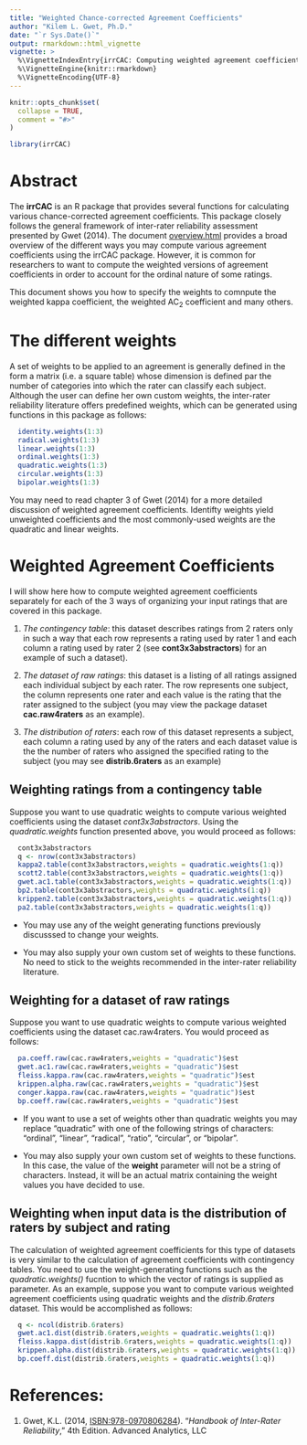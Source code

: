 ```yaml
---
title: "Weighted Chance-corrected Agreement Coefficients"
author: "Kilem L. Gwet, Ph.D."
date: "`r Sys.Date()`"
output: rmarkdown::html_vignette
vignette: >
  %\VignetteIndexEntry{irrCAC: Computing weighted agreement coefficients}
  %\VignetteEngine{knitr::rmarkdown}
  %\VignetteEncoding{UTF-8}
---
```


```r
knitr::opts_chunk$set(
  collapse = TRUE,
  comment = "#>"
)
```

```r
library(irrCAC)
```

# Abstract

The **irrCAC** is an R package that provides several functions for calculating various chance-corrected agreement coefficients. This package closely follows the general framework of inter-rater reliability assessment presented by Gwet (2014). The document [overview.html](overview.html) provides a broad overview of the different ways you may compute various agreement coefficients using the irrCAC package.  However, it is common for researchers to want to compute the weighted versions of agreement coefficients in order to account for the ordinal nature of some ratings.

This document shows you how to specify the weights to comnpute the weighted kappa coefficient, the weighted $\mbox{AC}_2$ coefficient and many others. 

#
# The different weights 

A set of weights to be applied to an agreement is generally defined in the form a matrix (i.e. a square table) whose dimension
is defined par the number of categories into which the rater can classify each subject.  Although the user can define her own custom weights, the inter-rater reliability literature offers predefined weights, which can be generated using functions in this package as follows:
```r
  identity.weights(1:3)
  radical.weights(1:3)
  linear.weights(1:3)
  ordinal.weights(1:3)
  quadratic.weights(1:3)
  circular.weights(1:3)
  bipolar.weights(1:3)
```
You may need to read chapter 3 of Gwet (2014) for a more detailed discussion of weighted agreement coefficients. Identifty weights yield unweighted coefficients and the most commonly-used weights are the quadratic and linear weights.

#
# Weighted Agreement Coefficients

I will show here how to compute weighted agreement coefficients separately for each of the 3 ways of organizing your input ratings that are covered in this package.  

1. *The contingency table*: this dataset describes ratings from 2 raters only in such a way that each row represents a rating used by rater 1 and each column a rating used by rater 2 (see **cont3x3abstractors**) for an example of such a dataset).   

1. *The dataset of raw ratings*: this dataset is a listing of all ratings assigned each individual subject by each rater.  The row represents one subject, the column represents one rater and each value is the rating that the rater assigned to the subject (you may view the package dataset **cac.raw4raters** as an example).

1. *The distribution of raters*: each row of this dataset represents a subject, each column a rating used by any of the raters and each dataset value is the the number of raters who assigned the specified rating to the subject (you may see **distrib.6raters** as an example)  

## Weighting ratings from a contingency table

Suppose you want to use quadratic weights to compute various weighted coefficients using the dataset *cont3x3abstractors*. Using the *quadratic.weights* function presented above, you would proceed as follows:
```r
  cont3x3abstractors
  q <- nrow(cont3x3abstractors)
  kappa2.table(cont3x3abstractors,weights = quadratic.weights(1:q))
  scott2.table(cont3x3abstractors,weights = quadratic.weights(1:q))
  gwet.ac1.table(cont3x3abstractors,weights = quadratic.weights(1:q))
  bp2.table(cont3x3abstractors,weights = quadratic.weights(1:q))
  krippen2.table(cont3x3abstractors,weights = quadratic.weights(1:q))
  pa2.table(cont3x3abstractors,weights = quadratic.weights(1:q))
```

* You may use any of the weight generating functions previously discusssed to change your weights.

* You may also supply your own custom set of weights to these functions.  No need to stick to the weights recommended in the inter-rater reliability literature. 

## Weighting for a dataset of raw ratings

Suppose you want to use quadratic weights to compute various weighted coefficients using the dataset cac.raw4raters. You would proceed as follows:
```r
  pa.coeff.raw(cac.raw4raters,weights = "quadratic")$est
  gwet.ac1.raw(cac.raw4raters,weights = "quadratic")$est
  fleiss.kappa.raw(cac.raw4raters,weights = "quadratic")$est
  krippen.alpha.raw(cac.raw4raters,weights = "quadratic")$est
  conger.kappa.raw(cac.raw4raters,weights = "quadratic")$est
  bp.coeff.raw(cac.raw4raters,weights = "quadratic")$est
```

* If you want to use a set of weights other than quadratic weights you may replace "quadratic" with one of the following strings of characters: "ordinal", "linear", "radical", "ratio", "circular", or "bipolar".

* You may also supply your own custom set of weights to these functions.  In this case, the value of  the **weight** parameter will not be a string of characters.  Instead, it will be an actual matrix containing the weight values you have decided to use. 


## Weighting when input data is the distribution of raters by subject and rating

The calculation of weighted agreement coefficients for this type of datasets is very similar to the calculation of agreement coefficients with contingency tables. You need to use the weight-generating functions such as the *quadratic.weights()* fucntion to which the vector of ratings is supplied as parameter.  As an example, suppose you want to compute various weighted agreement coefficients using quadratic weights and the *distrib.6raters* dataset.  This would be accomplished as follows:  
```r
  q <- ncol(distrib.6raters)
  gwet.ac1.dist(distrib.6raters,weights = quadratic.weights(1:q))
  fleiss.kappa.dist(distrib.6raters,weights = quadratic.weights(1:q))
  krippen.alpha.dist(distrib.6raters,weights = quadratic.weights(1:q))
  bp.coeff.dist(distrib.6raters,weights = quadratic.weights(1:q))
```

# References:
1. Gwet, K.L. (2014, [ISBN:978-0970806284](https://www.amazon.com/Handbook-Inter-Rater-Reliability-Definitive-Measuring/dp/0970806280/)). "*Handbook of Inter-Rater Reliability*," 4th Edition. Advanced Analytics, LLC
